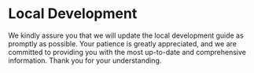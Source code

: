 # Local Development


We kindly assure you that we will update the local development guide as promptly as possible. Your patience is greatly appreciated, and we are committed to providing you with the most up-to-date and comprehensive information. Thank you for your understanding.
